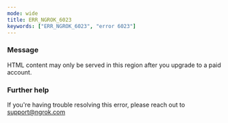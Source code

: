 ```yaml
---
mode: wide
title: ERR_NGROK_6023
keywords: ["ERR_NGROK_6023", "error 6023"]
---
```



### Message

HTML content may only be served in this region after you upgrade to a paid account.

<ErrorDetails />

### Further help

If you're having trouble resolving this error, please reach out to [support@ngrok.com](mailto:support@ngrok.com?subject=Help%20with%20ERR_NGROK_6023)
